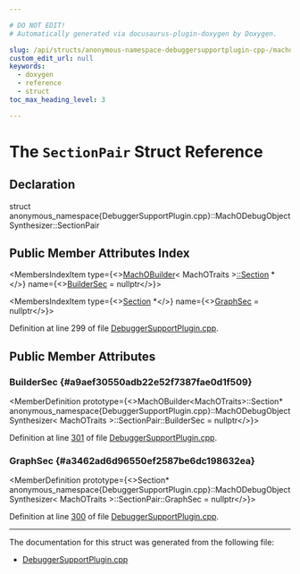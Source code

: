 ```yaml
---

# DO NOT EDIT!
# Automatically generated via docusaurus-plugin-doxygen by Doxygen.

slug: /api/structs/anonymous-namespace-debuggersupportplugin-cpp-/machodebugobjectsynthesizer/sectionpair
custom_edit_url: null
keywords:
  - doxygen
  - reference
  - struct
toc_max_heading_level: 3

---
```





# The `SectionPair` Struct Reference

<DoxygenPage pluginConfig={pluginConfig}>



## Declaration

<CodeBlock>struct anonymous_namespace{DebuggerSupportPlugin.cpp}::MachODebugObjectSynthesizer::SectionPair</CodeBlock>

## Public Member Attributes Index

<MembersIndex>

<MembersIndexItem
  type={<><a href="/docs/api/classes/llvm/orc/machobuilder">MachOBuilder</a>&lt; MachOTraits &gt;<a href="/docs/api/classes/llvm/jitlink/section">::Section</a> &#42;</>}
  name={<><a href="#a9aef30550adb22e52f7387fae0d1f509">BuilderSec</a> = nullptr</>}>
</MembersIndexItem>

<MembersIndexItem
  type={<><a href="/docs/api/classes/llvm/jitlink/section">Section</a> &#42;</>}
  name={<><a href="#a3462ad6d96550ef2587be6dc198632ea">GraphSec</a> = nullptr</>}>
</MembersIndexItem>

</MembersIndex>


Definition at line 299 of file <a href="/docs/api/files/lib/lib/executionengine/lib/executionengine/orc/lib/executionengine/orc/debugging/debuggersupportplugin-cpp">DebuggerSupportPlugin.cpp</a>.

<SectionDefinition>

## Public Member Attributes

### BuilderSec {#a9aef30550adb22e52f7387fae0d1f509}

<MemberDefinition
  prototype={<>MachOBuilder&lt;MachOTraits&gt;::Section&#42; anonymous&#95;namespace&#123;DebuggerSupportPlugin.cpp&#125;::MachODebugObjectSynthesizer&lt; MachOTraits &gt;::SectionPair::BuilderSec = nullptr</>}>

Definition at line <a href="/docs/api/files/lib/lib/executionengine/lib/executionengine/orc/lib/executionengine/orc/debugging/debuggersupportplugin-cpp/#l00301">301</a> of file <a href="/docs/api/files/lib/lib/executionengine/lib/executionengine/orc/lib/executionengine/orc/debugging/debuggersupportplugin-cpp">DebuggerSupportPlugin.cpp</a>.
</MemberDefinition>

### GraphSec {#a3462ad6d96550ef2587be6dc198632ea}

<MemberDefinition
  prototype={<>Section&#42; anonymous&#95;namespace&#123;DebuggerSupportPlugin.cpp&#125;::MachODebugObjectSynthesizer&lt; MachOTraits &gt;::SectionPair::GraphSec = nullptr</>}>

Definition at line <a href="/docs/api/files/lib/lib/executionengine/lib/executionengine/orc/lib/executionengine/orc/debugging/debuggersupportplugin-cpp/#l00300">300</a> of file <a href="/docs/api/files/lib/lib/executionengine/lib/executionengine/orc/lib/executionengine/orc/debugging/debuggersupportplugin-cpp">DebuggerSupportPlugin.cpp</a>.
</MemberDefinition>

</SectionDefinition>

<hr/>

The documentation for this struct was generated from the following file:

<ul>
<li><a href="/docs/api/files/lib/lib/executionengine/lib/executionengine/orc/lib/executionengine/orc/debugging/debuggersupportplugin-cpp">DebuggerSupportPlugin.cpp</a></li>
</ul>

</DoxygenPage>
